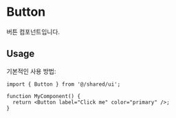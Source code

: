 
<Meta of={ButtonStories} />

# Button

버튼 컴포넌트입니다.

<Canvas>
  <Story of={ButtonStories.Variants} />
</Canvas>

## Usage

기본적인 사용 방법:

```tsx
import { Button } from '@/shared/ui';

function MyComponent() {
  return <Button label="Click me" color="primary" />;
}
```
